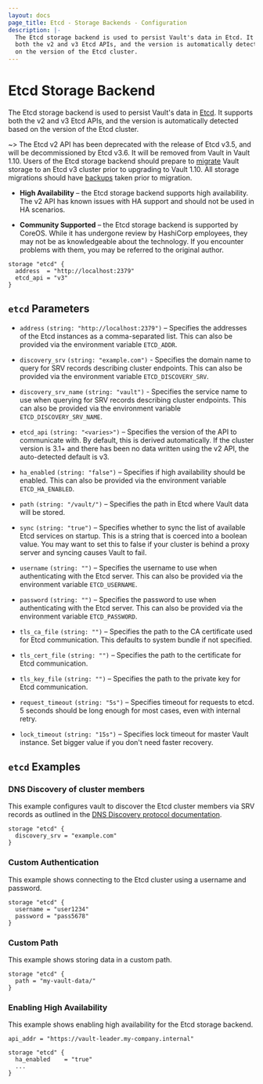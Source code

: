```yaml
---
layout: docs
page_title: Etcd - Storage Backends - Configuration
description: |-
  The Etcd storage backend is used to persist Vault's data in Etcd. It supports
  both the v2 and v3 Etcd APIs, and the version is automatically detected based
  on the version of the Etcd cluster.
---
```


# Etcd Storage Backend

The Etcd storage backend is used to persist Vault's data in [Etcd][etcd]. It
supports both the v2 and v3 Etcd APIs, and the version is automatically detected
based on the version of the Etcd cluster.

~> The Etcd v2 API has been deprecated with the release of Etcd v3.5, and will
be decommissioned by Etcd v3.6. It will be removed from Vault in Vault 1.10.
Users of the Etcd storage backend should prepare to
[migrate](/docs/commands/operator/migrate) Vault storage to an Etcd v3 cluster
prior to upgrading to Vault 1.10. All storage migrations should have
[backups](/docs/concepts/storage#backing-up-vault-s-persisted-data) taken prior
to migration.

- **High Availability** – the Etcd storage backend supports high availability.
  The v2 API has known issues with HA support and should not be used in HA
  scenarios.

- **Community Supported** – the Etcd storage backend is supported by CoreOS.
  While it has undergone review by HashiCorp employees, they may not be as
  knowledgeable about the technology. If you encounter problems with them, you
  may be referred to the original author.

```hcl
storage "etcd" {
  address  = "http://localhost:2379"
  etcd_api = "v3"
}
```

## `etcd` Parameters

- `address` `(string: "http://localhost:2379")` – Specifies the addresses of the
  Etcd instances as a comma-separated list. This can also be provided via the
  environment variable `ETCD_ADDR`.

- `discovery_srv` `(string: "example.com")` - Specifies the domain name to
  query for SRV records describing cluster endpoints. This can also be provided
  via the environment variable `ETCD_DISCOVERY_SRV`.

- `discovery_srv_name` `(string: "vault")` - Specifies the service name to use
  when querying for SRV records describing cluster endpoints. This can also be
  provided via the environment variable `ETCD_DISCOVERY_SRV_NAME`.

- `etcd_api` `(string: "<varies>")` – Specifies the version of the API to
  communicate with. By default, this is derived automatically. If the cluster
  version is 3.1+ and there has been no data written using the v2 API, the
  auto-detected default is v3.

- `ha_enabled` `(string: "false")` – Specifies if high availability should be
  enabled. This can also be provided via the environment variable
  `ETCD_HA_ENABLED`.

- `path` `(string: "/vault/")` – Specifies the path in Etcd where Vault data will
  be stored.

- `sync` `(string: "true")` – Specifies whether to sync the list of available
  Etcd services on startup. This is a string that is coerced into a boolean
  value. You may want to set this to false if your cluster is behind a proxy
  server and syncing causes Vault to fail.

- `username` `(string: "")` – Specifies the username to use when authenticating
  with the Etcd server. This can also be provided via the environment variable
  `ETCD_USERNAME`.

- `password` `(string: "")` – Specifies the password to use when authenticating
  with the Etcd server. This can also be provided via the environment variable
  `ETCD_PASSWORD`.

- `tls_ca_file` `(string: "")` – Specifies the path to the CA certificate used
  for Etcd communication. This defaults to system bundle if not specified.

- `tls_cert_file` `(string: "")` – Specifies the path to the certificate for
  Etcd communication.

- `tls_key_file` `(string: "")` – Specifies the path to the private key for Etcd
  communication.

- `request_timeout` `(string: "5s")` – Specifies timeout for requests
  to etcd. 5 seconds should be long enough for most cases, even with internal
  retry.

- `lock_timeout` `(string: "15s")` – Specifies lock timeout for master
  Vault instance. Set bigger value if you don't need faster recovery.

## `etcd` Examples

### DNS Discovery of cluster members

This example configures vault to discover the Etcd cluster members via SRV
records as outlined in the
[DNS Discovery protocol documentation][dns discovery].

```hcl
storage "etcd" {
  discovery_srv = "example.com"
}
```

### Custom Authentication

This example shows connecting to the Etcd cluster using a username and password.

```hcl
storage "etcd" {
  username = "user1234"
  password = "pass5678"
}
```

### Custom Path

This example shows storing data in a custom path.

```hcl
storage "etcd" {
  path = "my-vault-data/"
}
```

### Enabling High Availability

This example shows enabling high availability for the Etcd storage backend.

```hcl
api_addr = "https://vault-leader.my-company.internal"

storage "etcd" {
  ha_enabled    = "true"
  ...
}
```

[etcd]: https://coreos.com/etcd 'Etcd by CoreOS'
[dns discovery]: https://coreos.com/etcd/docs/latest/op-guide/clustering.html#dns-discovery 'Etcd cluster DNS Discovery'
